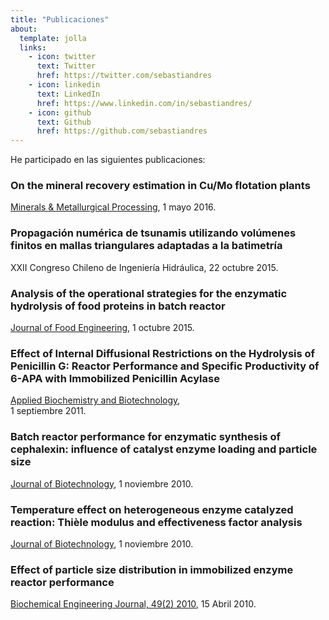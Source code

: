 ```yaml
---
title: "Publicaciones"
about:
  template: jolla
  links:
    - icon: twitter
      text: Twitter
      href: https://twitter.com/sebastiandres
    - icon: linkedin
      text: LinkedIn
      href: https://www.linkedin.com/in/sebastiandres/
    - icon: github
      text: Github
      href: https://github.com/sebastiandres
---
```


He participado en las siguientes publicaciones:

###  On the mineral recovery estimation in Cu/Mo flotation plants
[Minerals & Metallurgical Processing](http://mmp.smenet.org/issue.cfm?issueid=280), 
1 mayo 2016.


### Propagación numérica de tsunamis utilizando volúmenes finitos en mallas triangulares adaptadas a la batimetría
XXII Congreso Chileno de Ingeniería Hidráulica, 
22 octubre 2015.

### Analysis of the operational strategies for the enzymatic hydrolysis of food proteins in batch reactor
[Journal of Food Engineering ](https://www.sciencedirect.com/science/article/abs/pii/S0260877415300303), 
1 octubre 2015.

### Effect of Internal Diffusional Restrictions on the Hydrolysis of Penicillin G: Reactor Performance and Specific Productivity of 6-APA with Immobilized Penicillin Acylase
[Applied Biochemistry and Biotechnology](https://link.springer.com/article/10.1007/s12010-011-9262-7),   
1 septiembre 2011.  

### Batch reactor performance for enzymatic synthesis of cephalexin: influence of catalyst enzyme loading and particle size
[Journal of Biotechnology](https://www.sciencedirect.com/science/article/abs/pii/S0168165610005912), 
1 noviembre 2010.

### Temperature effect on heterogeneous enzyme catalyzed reaction: Thièle modulus and effectiveness factor analysis
[Journal of Biotechnology](http://dx.doi.org/10.1016/j.jbiotec.2010.09.491), 
1 noviembre 2010.

### Effect of particle size distribution in immobilized enzyme reactor performance
[Biochemical Engineering Journal, 49(2) 2010](http://www.sciencedirect.com/science/article/pii/S1369703X10000124), 
15 Abril 2010.